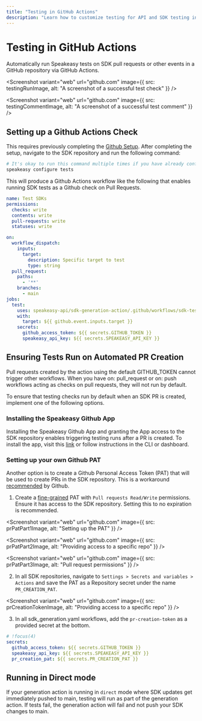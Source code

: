 ```yaml
---
title: "Testing in GitHub Actions"
description: "Learn how to customize testing for API and SDK testing in GitHub Actions."
---
```




# Testing in GitHub Actions

Automatically run Speakeasy tests on SDK pull requests or other events in a GitHub repository via GitHub Actions.

<Screenshot
  variant="web"
  url="github.com"
  image={{
    src: testingRunImage,
    alt: "A screenshot of a successful test check"
  }}
/>

<Screenshot
  variant="web"
  url="github.com"
  image={{
    src: testingCommentImage,
    alt: "A screenshot of a successful test comment"
  }}
/>


## Setting up a Github Actions Check

This requires previously completing the [Github Setup](/docs/manage/github-setup).
After completing the setup, navigate to the SDK repository and run the following command:

```bash
# It's okay to run this command multiple times if you have already configured tests locally
speakeasy configure tests
```


This will produce a Github Actions workflow like the following that enables running SDK tests as a Github check on Pull Requests.

```yaml
name: Test SDKs
permissions:
  checks: write
  contents: write
  pull-requests: write
  statuses: write

on:
  workflow_dispatch:
    inputs:
      target:
        description: Specific target to test
        type: string
  pull_request:
    paths:
      - '**'
    branches:
      - main
jobs:
  test:
    uses: speakeasy-api/sdk-generation-action/.github/workflows/sdk-test.yaml@v15
    with:
      target: ${{ github.event.inputs.target }}
    secrets:
      github_access_token: ${{ secrets.GITHUB_TOKEN }}
      speakeasy_api_key: ${{ secrets.SPEAKEASY_API_KEY }}
```


## Ensuring Tests Run on Automated PR Creation

<Callout title="Warning" type="warning">

  Pull requests created by the action using the default GITHUB_TOKEN cannot trigger other workflows. 
  When you have on: pull_request or on: push workflows acting as checks on pull requests, they will not run by default.

</Callout>

To ensure that testing checks run by default when an SDK PR is created, implement one of the following options.

### Installing the Speakeasy Github App

Installing the Speakeasy Github App and granting the App access to the SDK repository enables triggering testing runs after a PR is created.
To install the app, visit this [link](https://github.com/apps/speakeasy-github) or follow instructions in the CLI or dashboard.

### Setting up your own Github PAT

Another option is to create a Github Personal Access Token (PAT) that will be used to create PRs in the SDK repository.
This is a workaround [recommended](https://docs.github.com/en/actions/writing-workflows/choosing-when-your-workflow-runs/triggering-a-workflow#triggering-a-workflow-from-a-workflow) by Github.

1. Create a [fine-grained](https://docs.github.com/en/authentication/keeping-your-account-and-data-secure/managing-your-personal-access-tokens#creating-a-fine-grained-personal-access-token) PAT with `Pull requests Read/Write` permissions. Ensure it has access to the SDK repository. Setting this to no expiration is recommended.

<Screenshot
  variant="web"
  url="github.com"
  image={{
    src: prPatPart1Image,
    alt: "Setting up the PAT"
  }}
/>

<Screenshot
  variant="web"
  url="github.com"
  image={{
    src: prPatPart2Image,
    alt: "Providing access to a specific repo"
  }}
/>

<Screenshot
  variant="web"
  url="github.com"
  image={{
    src: prPatPart3Image,
    alt: "Pull request permissions"
  }}
/>

2. In all SDK repositories, navigate to `Settings > Secrets and variables > Actions` and save the PAT as a Repository secret under the name `PR_CREATION_PAT`.

<Screenshot
  variant="web"
  url="github.com"
  image={{
    src: prCreationTokenImage,
    alt: "Providing access to a specific repo"
  }}
/>

3. In all sdk_generation.yaml workflows, add the `pr-creation-token` as a provided secret at the bottom.

```yaml
# !focus(4)
secrets:
  github_access_token: ${{ secrets.GITHUB_TOKEN }}
  speakeasy_api_key: ${{ secrets.SPEAKEASY_API_KEY }}
  pr_creation_pat: ${{ secrets.PR_CREATION_PAT }}
```

## Running in Direct mode

If your generation action is running in `direct` mode where SDK updates get immediately pushed to main, testing will run as part of the generation action.
If tests fail, the generation action will fail and not push your SDK changes to main.
